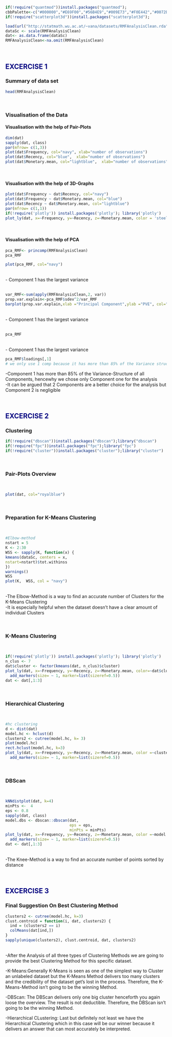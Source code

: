 

```r
if(!require("quantmod"))install.packages("quantmod");
cbbPalette<-c("#000000","#E69F00","#56B4E9","#009E73","#F0E442","#0072B2","#D55E00","#CC79A7")
if(!require("scatterplot3d"))install.packages("scatterplot3d");

```
```r
load(url("http://statmath.wu.ac.at/~vana/datasets/RMFAnalysisClean.rda"))
dataSc <- scale(RMFAnalysisClean)
dat<- as.data.frame(dataSc)
RMFAnalysisClean<-na.omit(RMFAnalysisClean)
```

</br>
<h2>**<span style="color:navy">EXCERCISE 1</span>**</h4>
<h3>Summary of data set</h3>

```r
head(RMFAnalysisClean)
```
</br>
<h3>Visualisation of the Data</h3>
<h4>Visualisation with the help of Pair-Plots</h4>

```r
dim(dat)
sapply(dat, class)
par(mfrow= c(1,3))
plot(dat$Frequency, col="navy", xlab="number of observations")
plot(dat$Recency, col="blue",  xlab="number of observations")
plot(dat$Monetary.mean, col="lightblue",  xlab="number of observations")
```
</br>
<h4>Visualisation with the help of 3D-Graphs</h4>

```r
plot(dat$Frequency ~ dat$Recency, col="navy")
plot(dat$Frequency ~ dat$Monetary.mean, col="blue")
plot(dat$Recency ~ dat$Monetary.mean, col="lightblue")
par(mfrow= c(1,1))
if(!require('plotly')) install.packages('plotly'); library('plotly')
plot_ly(dat, x=~Frequency, y=~Recency, z=~Monetary.mean, color = 'steelblue', colors = "Paired")
```


</br>
<h4>Visualisation with the help of PCA</h4>

```r
pca_RMF<- princomp(RMFAnalysisClean)
pca_RMF
```

```r
plot(pca_RMF, col="navy") 
```

</br>
- Component 1 has the largest variance</br>
</br>

```r
var_RMF<-sum(apply(RMFAnalysisClean,2, var))
prop.var.explain<-pca_RMF$sdev^2/var_RMF
barplot(prop.var.explain,xlab ="Principal Component",ylab ="PVE", col="navy")
```
</br>
- Component 1 has the largest variance</br>
</br>

```r
pca_RMF
```
</br>
- Component 1 has the largest variance</br>

```r
pca_RMF$loadings[,1]
# we only use 1 comp because it has more than 85% of the Variance structure of all comp, we can argue that we can take 2 comps for better comparison but comp 2 var is negligible
```
-Component 1 has more than 85% of the Variance-Structure of all Components, hencewhy we chose only Component one for the analysis</br>
-It can be argued that 2 Components are a better choice for the analysis but Component 2 is negligible</br>

</br>
<h2>**<span style="color:navy">EXCERCISE 2</span>**</h4>
<h3>Clustering</h3>
```r
if(!require("dbscan"))install.packages("dbscan");library("dbscan")
if(!require("fpc"))install.packages("fpc");library("fpc")
if(!require("cluster"))install.packages("cluster");library("cluster")
```
</br>
<h3>Pair-Plots Overview</h3>
</br>
```r
plot(dat, col="royalblue")
```
</br>
<h3>Preparation for K-Means Clustering</h3>
</br>
```r
#Elbow-method
nstart = 5 
K <- 2:30
WSS <- sapply(K, function(x) {
kmeans(dataSc, centers = x,
nstart=nstart)$tot.withinss
})
warnings()
WSS
plot(K,  WSS, col = "navy")
```
</br>
-The Elbow-Method is a way to find an accurate number of Clusters for the K-Means Clustering</br>
-It is especially helpful when the dataset doesn't have a clear amount of individual Clusters</br>

</br>
<h3>K-Means Clustering</h3>
</br>
```r
if(!require('plotly')) install.packages('plotly'); library('plotly')
n_clus <- 7
dat$cluster <- factor(kmeans(dat, n_clus)$cluster)
plot_ly(dat, x=~Frequency, y=~Recency, z=~Monetary.mean, color=~dat$cluster, colors = "Paired") %>% 
  add_markers(size= ~ 1, marker=list(sizeref=0.5))
dat <- dat[,1:3]
```
</br>
<h3>Hierarchical Clustering</h3>
</br>

```r
#hc clustering
d <- dist(dat)
model.hc <- hclust(d)
clusters2 <- cutree(model.hc, k= 3)
plot(model.hc)
rect.hclust(model.hc, k=3)
plot_ly(dat, x=~Frequency, y=~Recency, z=~Monetary.mean, color =~clusters2, colors = "Paired") %>% 
  add_markers(size= ~ 1, marker=list(sizeref=0.5))
```

</br>
<h3>DBScan</h3>
</br>

```r
kNNdistplot(dat, k=4)
minPts <-  4
eps <- 0.8
sapply(dat, class)
model.dbs <- dbscan::dbscan(dat,
                            eps = eps, 
                            minPts = minPts)
plot_ly(dat, x=~Frequency, y=~Recency, z=~Monetary.mean, color =~model.dbs$cluster +1, colors = "Paired") %>% 
  add_markers(size= ~ 1, marker=list(sizeref=0.5))
dat <- dat[,1:3]
```
</br>
-The Knee-Method is a way to find an accurate number of points sorted by distance</br>

</br>
<h2>**<span style="color:navy">EXCERCISE 3</span>**</h4>
<h3>Final Suggestion On Best Clustering Method</h3>

```r
clusters2 <- cutree(model.hc, k=3)
clust.centroid = function(i, dat, clusters2) {
  ind = (clusters2 == i)
  colMeans(dat[ind,])
}
sapply(unique(clusters2), clust.centroid, dat, clusters2)
```
</br>
-After the Analysis of all three types of Clustering Methods we are going to provide the best Clustering Method for this specific dataset.</br>

-K-Means:Generally K-Means is seen as one of the simplest way to Cluster an unlabeled dataset but the K-Means Method delivers too many clusters and the credibility of the dataset get's lost in the process. Therefore, the K-Means-Method isn't going to be the winning Method.</br>

-DBScan: The DBScan delivers only one big cluster henceforth you again loose the overview. The result is not deductible. Therefore, the DBScan isn't going to be the winning Method.</br>

-Hierarchical CLustering: Last but definitely not least we have the Hierarchical Clustering which in this case will be our winner because it delivers an answer that can most accurately be interpreted.</br>


